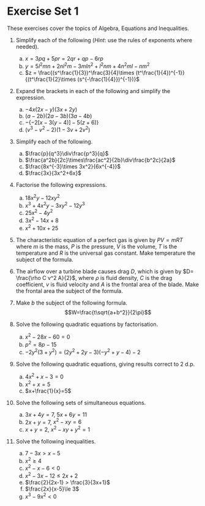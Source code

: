 # Exercise Set 1 {-}

These exercises cover the topics of Algebra, Equations and Inequalities.  

1. Simplify each of the following (*Hint*: use the rules of exponents where needed).
    a. $x = 3pq+5pr=2qr+qp-6rp$
    a. $y = 5l^2mn+2nl^2m-3mln^2+l^2nm+4n^2ml-nm^2$
    a. $z = \frac{(s^\frac{1}{3})^\frac{3}{4}\times (t^\frac{1}{4})^{-1}}{(t^\frac{1}{2}\times (s^{-\frac{1}{4}})^{-1})}$  

1. Expand the brackets in each of the following and simplify the expression.
    a. $-4x(2x-y)(3x+2y)$
    a. $(a-2b)(2a-3b)(3a-4b)$
    a. $-\{-2[x-3(y-4)]-5(z+6)\}$
    a. $(v^3-v^2-2)(1-3v+2v^2)$  

1. Simplify each of the following.
    a. $\frac{p}{q^3}\div\frac{p^3}{q}$
    a. $\frac{a^2b}{2c}\times\frac{ac^2}{2b}\div\frac{b^2c}{2a}$
    a. $\frac{8x^{-3}\times 3x^2}{6x^{-4}}$
    a. $\frac{3x}{3x^2+6x}$  

1. Factorise the following expressions.
    a. $18x^2y-12xy^2$
    a. $x^3+4x^2y-3xy^2-12y^3$
    a. $25x^2-4y^2$
    a. $3x^2-14x+8$
    a. $x^2+10x+25$  

1.  The characteristic equation of a perfect gas is given by $P V = mRT$ where $m$ is the mass, $P$ is the pressure, $V$ is the volume, $T$ is the temperature and $R$ is the universal gas constant. Make temperature the subject of the formula.  

1.  The airflow over a turbine blade causes drag $D$, which is given by $D= \frac{\rho C v^2 A}{2}$, where $\rho$ is fluid density, $C$ is the drag coefficient, $v$ is fluid velocity and $A$ is the frontal area of the blade. Make the frontal area the subject of the formula.  

1. Make $b$ the subject of the following formula.
    $$W=\frac{t\sqrt{a+b^2}}{2\pi}$$  

1. Solve the following quadratic equations by factorisation.
    a. $x^2-28x-60=0$
    a. $p^2=8p-15$
    a. $-2y^2(3+y^2)=(2y^2+2y-3)(-y^2+y-4)-2$  

1. Solve the following quadratic equations, giving results correct to 2 d.p.
    a. $4x^2+x-3=0$
    a. $x^2+x=5$
    a. $x+\frac{1}{x}=5$  

1. Solve the following sets of simultaneous equations.
    a. $3x+4y=7$, $5x+6y=11$
    a. $2x+y=7$, $x^2-xy=6$
    a. $x + y=2$, $x^2-xy+y^2 = 1$  

1. Solve the following inequalities.
    a. $7-3x>x-5$
    a. $x^2\ge 4$
    a. $x^2-x-6<0$
    a. $x^2-3x-12\le 2x+2$
    a. $\frac{2}{2x-1} > \frac{3}{3x+1}$
    a. $\frac{2x}{x-5}\le 3$
    a. $x^3-9x^2<0$  
    